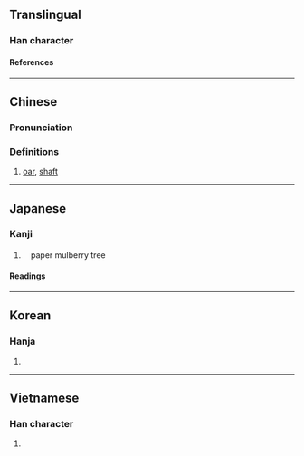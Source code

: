 {{character info/new}}
==Translingual==

===Han character===
{{Han char|rn=75|rad=木|as=07|sn=11|four=|canj=DSHU|ids=⿰木尾}}

====References====
{{Han ref|kx=0531.100|dkj=14889|dj=0919.110|hdz=21221.090|uh=68B6}}

----

==Chinese==
{{zh-forms}}

===Pronunciation===
{{zh-pron
|m=wěi
|c=mei5
|mc=
|oc=
|ma=
|cat=n
}}

===Definitions===
{{zh-hanzi}}

# [[oar]], [[shaft]]

----

==Japanese==

===Kanji===
{{ja-kanji|grade=|rs=木07}}

# {{defn|lang=ja|sort=木07}}　paper mulberry tree

====Readings====
{{ja-readings
|goon=み
|kanon=び
|kun=かじ-, こずえ-
}}

----

==Korean==

===Hanja===
{{ko-hanja|미}}

# {{defn|lang=ko|sort=木07}}

----

==Vietnamese==

===Han character===
{{vi-readings|rs=木07|reading=vả}}

# {{defn|lang=vi|sort=木07}}